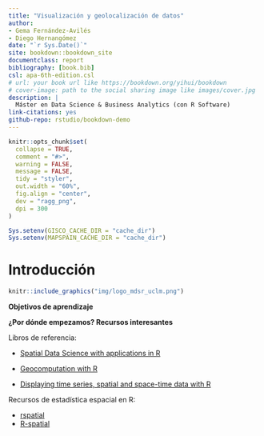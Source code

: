 ```yaml
--- 
title: "Visualización y geolocalización de datos"
author:
- Gema Fernández-Avilés
- Diego Hernangómez
date: "`r Sys.Date()`"
site: bookdown::bookdown_site
documentclass: report
bibliography: [book.bib]
csl: apa-6th-edition.csl
# url: your book url like https://bookdown.org/yihui/bookdown
# cover-image: path to the social sharing image like images/cover.jpg
description: |
  Máster en Data Science & Business Analytics (con R Software)
link-citations: yes
github-repo: rstudio/bookdown-demo
---
```


```r
knitr::opts_chunk$set(
  collapse = TRUE,
  comment = "#>",
  warning = FALSE,
  message = FALSE,
  tidy = "styler",
  out.width = "60%",
  fig.align = "center",
  dev = "ragg_png",
  dpi = 300
)

Sys.setenv(GISCO_CACHE_DIR = "cache_dir")
Sys.setenv(MAPSPAIN_CACHE_DIR = "cache_dir")
```

# Introducción {-}

```r
knitr::include_graphics("img/logo_mdsr_uclm.png")
```

**Objetivos de aprendizaje**

**¿Por dónde empezamos? Recursos interesantes**

Libros de referencia:

-   [Spatial Data Science with applications in
    R](https://keen-swartz-3146c4.netlify.app/)

-   [Geocomputation with R](https://geocompr.robinlovelace.net/)

-   [Displaying time series, spatial and space-time data with
    R](https://oscarperpinan.github.io/bookvis/)

Recursos de estadística espacial en R:

-   [rspatial](https://rspatial.org/)
-   [R-spatial](https://r-spatial.org/projects/)


